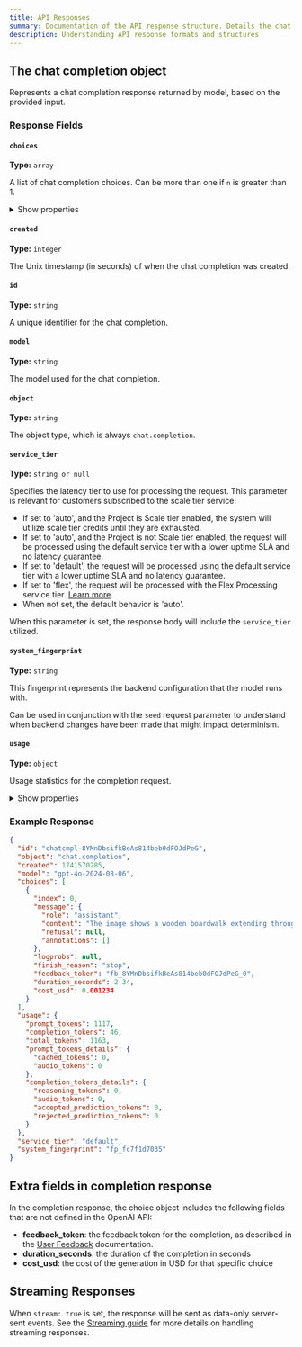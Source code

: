 ```yaml
---
title: API Responses
summary: Documentation of the API response structure. Details the chat completion object, its fields, and provides an example response.
description: Understanding API response formats and structures
---
```


## The chat completion object

Represents a chat completion response returned by model, based on the provided input.

### Response Fields

#### `choices` 
**Type:** `array`

A list of chat completion choices. Can be more than one if `n` is greater than 1.

<details>
<summary>Show properties</summary>

- `index` (integer): The index of this choice in the list
- `message` (object): The chat message generated by the model
  - `role` (string): The role of the message author (e.g., "assistant")
  - `content` (string): The content of the message
  - `refusal` (string or null): The refusal message if the model refuses to answer
  - `annotations` (array): Additional annotations on the message
- `logprobs` (object or null): Log probability information
- `finish_reason` (string): The reason the model stopped generating (e.g., "stop", "length", "content_filter")

</details>

#### `created` 
**Type:** `integer`

The Unix timestamp (in seconds) of when the chat completion was created.

#### `id` 
**Type:** `string`

A unique identifier for the chat completion.

#### `model` 
**Type:** `string`

The model used for the chat completion.

#### `object` 
**Type:** `string`

The object type, which is always `chat.completion`.

#### `service_tier` 
**Type:** `string or null`

Specifies the latency tier to use for processing the request. This parameter is relevant for customers subscribed to the scale tier service:

- If set to 'auto', and the Project is Scale tier enabled, the system will utilize scale tier credits until they are exhausted.
- If set to 'auto', and the Project is not Scale tier enabled, the request will be processed using the default service tier with a lower uptime SLA and no latency guarantee.
- If set to 'default', the request will be processed using the default service tier with a lower uptime SLA and no latency guarantee.
- If set to 'flex', the request will be processed with the Flex Processing service tier. [Learn more](https://platform.openai.com/docs/guides/flex).
- When not set, the default behavior is 'auto'.

When this parameter is set, the response body will include the `service_tier` utilized.

#### `system_fingerprint` 
**Type:** `string`

This fingerprint represents the backend configuration that the model runs with.

Can be used in conjunction with the `seed` request parameter to understand when backend changes have been made that might impact determinism.

#### `usage` 
**Type:** `object`

Usage statistics for the completion request.

<details>
<summary>Show properties</summary>

- `prompt_tokens` (integer): Number of tokens in the prompt
- `completion_tokens` (integer): Number of tokens in the generated completion
- `total_tokens` (integer): Total number of tokens used in the request (prompt + completion)
- `prompt_tokens_details` (object): Detailed breakdown of prompt tokens
  - `cached_tokens` (integer): Number of tokens that were cached
  - `audio_tokens` (integer): Number of audio tokens in the prompt
- `completion_tokens_details` (object): Detailed breakdown of completion tokens
  - `reasoning_tokens` (integer): Number of tokens used for reasoning
  - `audio_tokens` (integer): Number of audio tokens in the completion
  - `accepted_prediction_tokens` (integer): Number of accepted prediction tokens
  - `rejected_prediction_tokens` (integer): Number of rejected prediction tokens

</details>

### Example Response

```json
{
  "id": "chatcmpl-8YMnDbsifkBeAs814beb0dFOJdPeG",
  "object": "chat.completion",
  "created": 1741570285,
  "model": "gpt-4o-2024-08-06",
  "choices": [
    {
      "index": 0,
      "message": {
        "role": "assistant",
        "content": "The image shows a wooden boardwalk extending through a forest.",
        "refusal": null,
        "annotations": []
      },
      "logprobs": null,
      "finish_reason": "stop",
      "feedback_token": "fb_8YMnDbsifkBeAs814beb0dFOJdPeG_0",
      "duration_seconds": 2.34,
      "cost_usd": 0.001234
    }
  ],
  "usage": {
    "prompt_tokens": 1117,
    "completion_tokens": 46,
    "total_tokens": 1163,
    "prompt_tokens_details": {
      "cached_tokens": 0,
      "audio_tokens": 0
    },
    "completion_tokens_details": {
      "reasoning_tokens": 0,
      "audio_tokens": 0,
      "accepted_prediction_tokens": 0,
      "rejected_prediction_tokens": 0
    }
  },
  "service_tier": "default",
  "system_fingerprint": "fp_fc7f1d7035"
}
```

## Extra fields in completion response

In the completion response, the choice object includes the following fields that are not defined in the OpenAI API:
- **feedback_token**: the feedback token for the completion, as described in the [User Feedback](/guides/user-feedback.md) documentation.
- **duration_seconds**: the duration of the completion in seconds
- **cost_usd**: the cost of the generation in USD for that specific choice

## Streaming Responses

When `stream: true` is set, the response will be sent as data-only server-sent events. See the [Streaming guide](../guides/streaming.md) for more details on handling streaming responses.

```json

```
